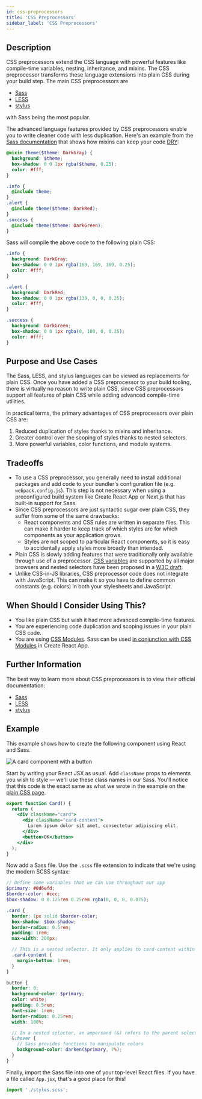 ```yaml
---
id: css-preprocessors
title: 'CSS Preprocessors'
sidebar_label: 'CSS Preprocessors'
---
```


## Description

CSS preprocessors extend the CSS language with powerful features like compile-time variables, nesting, inheritance, and mixins. The CSS preprocessor transforms these language extensions into plain CSS during your build step. The main CSS preprocessors are

- [Sass](https://sass-lang.com/)
- [LESS](https://lesscss.org/)
- [stylus](https://stylus-lang.com/)

with Sass being the most popular.

The advanced language features provided by CSS preprocessors enable you to write cleaner code with less duplication. Here's an example from the [Sass documentation](https://sass-lang.com/guide) that shows how mixins can keep your code [DRY](https://en.wikipedia.org/wiki/Don%27t_repeat_yourself):

```scss title="styles.scss"
@mixin theme($theme: DarkGray) {
  background: $theme;
  box-shadow: 0 0 1px rgba($theme, 0.25);
  color: #fff;
}

.info {
  @include theme;
}
.alert {
  @include theme($theme: DarkRed);
}
.success {
  @include theme($theme: DarkGreen);
}
```

Sass will compile the above code to the following plain CSS:

```css title="styles.css"
.info {
  background: DarkGray;
  box-shadow: 0 0 1px rgba(169, 169, 169, 0.25);
  color: #fff;
}

.alert {
  background: DarkRed;
  box-shadow: 0 0 1px rgba(139, 0, 0, 0.25);
  color: #fff;
}

.success {
  background: DarkGreen;
  box-shadow: 0 0 1px rgba(0, 100, 0, 0.25);
  color: #fff;
}
```

## Purpose and Use Cases

The Sass, LESS, and stylus languages can be viewed as replacements for plain CSS. Once you have added a CSS preprocessor to your build tooling, there is virtually no reason to write plain CSS, since CSS preprocessors support all features of plain CSS while adding advanced compile-time utilities.

In practical terms, the primary advantages of CSS preprocessors over plain CSS are:

1. Reduced duplication of styles thanks to mixins and inheritance.
2. Greater control over the scoping of styles thanks to nested selectors.
3. More powerful variables, color functions, and module systems.

## Tradeoffs

- To use a CSS preprocessor, you generally need to install additional packages and add code to your bundler's configuration file (e.g. `webpack.config.js`). This step is not necessary when using a preconfigured build system like Create React App or Next.js that has built-in support for Sass.
- Since CSS preprocessors are just syntactic sugar over plain CSS, they suffer from some of the same drawbacks:
  - React components and CSS rules are written in separate files. This can make it harder to keep track of which styles are for which components as your application grows.
  - Styles are not scoped to particular React components, so it is easy to accidentally apply styles more broadly than intended.
- Plain CSS is slowly adding features that were traditionally only available through use of a preprocessor. [CSS variables](https://developer.mozilla.org/en-US/docs/Web/CSS/Using_CSS_custom_properties) are supported by all major browsers and nested selectors have been proposed in a [W3C draft](https://www.w3.org/TR/css-nesting-1/).
- Unlike CSS-in-JS libraries, CSS preprocessor code does not integrate with JavaScript. This can make it so you have to define common constants (e.g. colors) in both your stylesheets and JavaScript.

## When Should I Consider Using This?

- You like plain CSS but wish it had more advanced compile-time features.
- You are experiencing code duplication and scoping issues in your plain CSS code.
- You are using [CSS Modules](css-modules.mdx). Sass can be used [in conjunction with CSS Modules](https://create-react-app.dev/docs/adding-a-css-modules-stylesheet) in Create React App.

## Further Information

The best way to learn more about CSS preprocessors is to view their official documentation:

- [Sass](https://sass-lang.com/)
- [LESS](https://lesscss.org/)
- [stylus](https://stylus-lang.com/)

## Example

This example shows how to create the following component using React and Sass.

![A card component with a button](styling-example.png)

Start by writing your React JSX as usual. Add `className` props to elements you wish to style — we'll use these class names in our Sass. You'll notice that this code is the exact same as what we wrote in the example on the [plain CSS page](plain-css.mdx).

```jsx title="Card.jsx"
export function Card() {
  return (
    <div className="card">
      <div className="card-content">
        Lorem ipsum dolor sit amet, consectetur adipiscing elit.
      </div>
      <button>OK</button>
    </div>
  );
}
```

Now add a Sass file. Use the `.scss` file extension to indicate that we're using the modern SCSS syntax:

```scss title="styles.scss"
// Define some variables that we can use throughout our app
$primary: #0d6efd;
$border-color: #ccc;
$box-shadow: 0 0.125rem 0.25rem rgba(0, 0, 0, 0.075);

.card {
  border: 1px solid $border-color;
  box-shadow: $box-shadow;
  border-radius: 0.5rem;
  padding: 1rem;
  max-width: 200px;

  // This is a nested selector. It only applies to card-content within a card
  .card-content {
    margin-bottom: 1rem;
  }
}

button {
  border: 0;
  background-color: $primary;
  color: white;
  padding: 0.5rem;
  font-size: 1rem;
  border-radius: 0.25rem;
  width: 100%;

  // In a nested selector, an ampersand (&) refers to the parent selector
  &:hover {
    // Sass provides functions to manipulate colors
    background-color: darken($primary, 7%);
  }
}
```

Finally, import the Sass file into one of your top-level React files. If you have a file called `App.jsx`, that's a good place for this!

```jsx title="App.jsx"
import './styles.scss';
```
